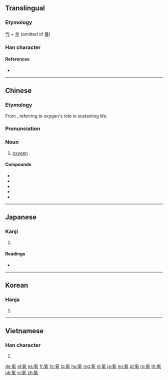 {{also|氱}}
==Translingual==

===Etymology===
[[气]] + [[羊]] (omitted of [[養]])

===Han character===
{{Han char|rn=84|rad=气|as=06|sn=10|four=80517|canj=ONTQ|ids=⿹气羊}}

====References====
* {{Han ref|kx=0599.151|dkj=17064|hdz=32011.130|uh=6C27|ud=27687|bh=AEF1|bd=44785}}

----

==Chinese==
{{zh-forms}}

===Etymology===
From {{zh-l|養|to nourish}}, referring to oxygen's role in sustaining life.

===Pronunciation===
{{zh-pron
|m=yǎng
|c=joeng5
|h=pfs=yông
|mn=ióng
|mc=
|oc=
|ma=Zh-yang.ogg
|cat=n
}}

===Noun===
{{zh-noun}}

# [[oxygen]]

====Compounds====
* {{zh-l|氧化}}
* {{zh-l|氧化劑}}
* {{zh-l|氧化物}}
* {{zh-l|氧化焰}}
* {{zh-l|氧氣}}

{{zh-cat|Chemical elements}}

----

==Japanese==

===Kanji===
{{ja-kanji|grade=|rs=气06}}

# {{defn|lang=ja|sort=气06}}

====Readings====
* {{ja-readings|on=[[よう]] (yō)|kun=}}

----

==Korean==

===Hanja===
{{ko-hanja|hangeul=양|eumhun=|rv=yang|mr=yang|y=yang}}

# {{defn|lang=ko|sort=气06}}

----

==Vietnamese==

===Han character===
{{vi-hantu|[[dưỡng]]|rs=气06}}

# {{defn|lang=vi|sort=气06}}

[[de:氧]]
[[el:氧]]
[[es:氧]]
[[fr:氧]]
[[hr:氧]]
[[lo:氧]]
[[hu:氧]]
[[mg:氧]]
[[nl:氧]]
[[ja:氧]]
[[no:氧]]
[[pl:氧]]
[[ro:氧]]
[[th:氧]]
[[uk:氧]]
[[vi:氧]]
[[zh:氧]]
